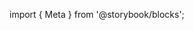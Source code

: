 ﻿import { Meta } from '@storybook/blocks';

<Meta of={BadgeStories} />
<Title />

This component is used to display small keywords of metadata, like video or audio quality (ie HD or CC).

## Source

https://github.com/rdkcentral/Lightning-UI-Components/blob/develop/packages/@lightningjs/ui-components/src/components/Badge/Badge.js

## Usage

The basic component just requires a title:

```js
import { Badge } from '@lightningjs/ui-components';
import circle from 'src/assets/images/circle.svg';

class Example extends lng.Component {
  static _template() {
    return {
      Badge: {
        type: Badge,
        title: 'HD'
      }
    };
  }
}
```

Or an icon:

```js
import { Badge } from '@lightningjs/ui-components';

class Example extends lng.Component {
  static _template() {
    return {
      Badge: {
        type: Badge,
        icon: circle,
        iconWidth: 50,
        iconHeight: 50
      }
    };
  }
}
```

A title and an icon can also be used together:

```js
import { Badge } from '@lightningjs/ui-components';
import lightning from 'src/assets/images/lightning.png';

class Example extends lng.Component {
  static _template() {
    return {
      Badge: {
        type: Badge,
        title: 'HD',
        icon: lightning
      }
    };
  }
}
```

## API

### Properties

| name      | type   | required | default   | description                                                          |
| --------- | ------ | -------- | --------- | -------------------------------------------------------------------- |
| title     | string | false    | undefined | text to render                                                       |
| icon      | string | false    | undefined | path to image or inline SVG XML                                      |
| padding   | number | false    | undefined | padding to add on the left and right between the text and background |
| iconWidth | string | false    | undefined | icon width \(required for SVG icons\)                                |
| iconAlign | string | false    | undefined | side of the text the icon will appear on \(`left` or `right`\)       |

### Style Properties

| name            | type             | description                                                          |           |                                                                       |
| --------------- | ---------------- | -------------------------------------------------------------------- | --------- | --------------------------------------------------------------------- |
| backgroundColor | string           | background style properties such as shader and color                 |
| contentSpacing  | number           | padding to add between the icon and the text                         |
| iconColor       | string           | false                                                                | undefined | color to be applied to the icon \( only works with pure white PNGs \) |
| paddingX        | number           | padding to add on the left and right between the text and background |
| paddingY        | number           | padding to add on the top and bottom between the text and background |
| offsetY         | number           | Used to ensure text is positioned correctly                          |
| radius          | number \| array  | shape of component                                                   |
| textAlign       | string           | side of the component the text will appear on \(`left` or `right`\)  |
| textStyle       | string \| object | text style to apply to the title                                     |

### Events

#### $loadedBadge():void

Fires when the contents of the badge have finished loading and the background has been appropriately sized based on the text input.

